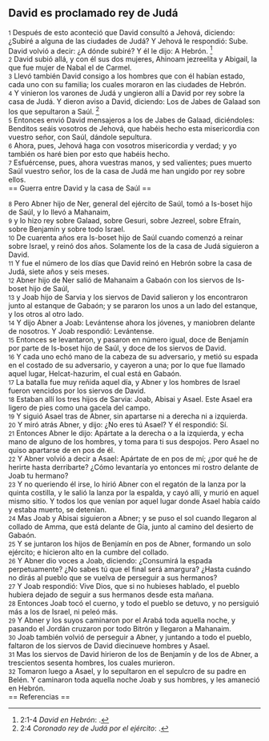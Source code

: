 == David es proclamado rey de Judá ==

{{anchor|1}} <small>1</small> Después de esto aconteció que David consultó a Jehová, diciendo: ¿Subiré a alguna de las ciudades de Judá? Y Jehová le respondió: Sube. David volvió a decir: ¿A dónde subiré? Y él le dijo: A Hebrón. <ref>2:1-4 ''David en Hebrón'': {{lib|LU|97|9|7}}.</ref><br>
{{anchor|2}} <small>2</small> David subió allá, y con él sus dos mujeres, Ahinoam jezreelita y Abigail, la que fue mujer de Nabal el de Carmel.<br>
{{anchor|3}} <small>3</small> Llevó también David consigo a los hombres que con él habían estado, cada uno con su familia; los cuales moraron en las ciudades de Hebrón.<br>
{{anchor|4}} <small>4</small> Y vinieron los varones de Judá y ungieron allí a David por rey sobre la casa de Judá. Y dieron aviso a David, diciendo: Los de Jabes de Galaad son los que sepultaron a Saúl. <ref>2:4 ''Coronado rey de Judá por el ejército'': {{lib|LU|97|9|8}}.</ref><br>
{{anchor|5}} <small>5</small> Entonces envió David mensajeros a los de Jabes de Galaad, diciéndoles: Benditos seáis vosotros de Jehová, que habéis hecho esta misericordia con vuestro señor, con Saúl, dándole sepultura.<br>
{{anchor|6}} <small>6</small> Ahora, pues, Jehová haga con vosotros misericordia y verdad; y yo también os haré bien por esto que habéis hecho.<br>
{{anchor|7}} <small>7</small> Esfuércense, pues, ahora vuestras manos, y sed valientes; pues muerto Saúl vuestro señor, los de la casa de Judá me han ungido por rey sobre ellos.<br>
== Guerra entre David y la casa de Saúl ==

{{anchor|8}} <small>8</small> Pero Abner hijo de Ner, general del ejército de Saúl, tomó a Is-boset hijo de Saúl, y lo llevó a Mahanaim,<br>
{{anchor|9}} <small>9</small> y lo hizo rey sobre Galaad, sobre Gesuri, sobre Jezreel, sobre Efraín, sobre Benjamín y sobre todo Israel.<br>
{{anchor|10}} <small>10</small> De cuarenta años era Is-boset hijo de Saúl cuando comenzó a reinar sobre Israel, y reinó dos años. Solamente los de la casa de Judá siguieron a David.<br>
{{anchor|11}} <small>11</small> Y fue el número de los días que David reinó en Hebrón sobre la casa de Judá, siete años y seis meses.<br>
{{anchor|12}} <small>12</small> Abner hijo de Ner salió de Mahanaim a Gabaón con los siervos de Is-boset hijo de Saúl,<br>
{{anchor|13}} <small>13</small> y Joab hijo de Sarvia y los siervos de David salieron y los encontraron junto al estanque de Gabaón; y se pararon los unos a un lado del estanque, y los otros al otro lado.<br>
{{anchor|14}} <small>14</small> Y dijo Abner a Joab: Levántense ahora los jóvenes, y maniobren delante de nosotros. Y Joab respondió: Levántense.<br>
{{anchor|15}} <small>15</small> Entonces se levantaron, y pasaron en número igual, doce de Benjamín por parte de Is-boset hijo de Saúl, y doce de los siervos de David.<br>
{{anchor|16}} <small>16</small> Y cada uno echó mano de la cabeza de su adversario, y metió su espada en el costado de su adversario, y cayeron a una; por lo que fue llamado aquel lugar, Helcat-hazurim, el cual está en Gabaón.<br>
{{anchor|17}} <small>17</small> La batalla fue muy reñida aquel día, y Abner y los hombres de Israel fueron vencidos por los siervos de David.<br>
{{anchor|18}} <small>18</small> Estaban allí los tres hijos de Sarvia: Joab, Abisai y Asael. Este Asael era ligero de pies como una gacela del campo.<br>
{{anchor|19}} <small>19</small> Y siguió Asael tras de Abner, sin apartarse ni a derecha ni a izquierda.<br>
{{anchor|20}} <small>20</small> Y miró atrás Abner, y dijo: ¿No eres tú Asael? Y él respondió: Sí.<br>
{{anchor|21}} <small>21</small> Entonces Abner le dijo: Apártate a la derecha o a la izquierda, y echa mano de alguno de los hombres, y toma para ti sus despojos. Pero Asael no quiso apartarse de en pos de él.<br>
{{anchor|22}} <small>22</small> Y Abner volvió a decir a Asael: Apártate de en pos de mí; ¿por qué he de herirte hasta derribarte? ¿Cómo levantaría yo entonces mi rostro delante de Joab tu hermano?<br>
{{anchor|23}} <small>23</small> Y no queriendo él irse, lo hirió Abner con el regatón de la lanza por la quinta costilla, y le salió la lanza por la espalda, y cayó allí, y murió en aquel mismo sitio. Y todos los que venían por aquel lugar donde Asael había caído y estaba muerto, se detenían.<br>
{{anchor|24}} <small>24</small> Mas Joab y Abisai siguieron a Abner; y se puso el sol cuando llegaron al collado de Amma, que está delante de Gía, junto al camino del desierto de Gabaón.<br>
{{anchor|25}} <small>25</small> Y se juntaron los hijos de Benjamín en pos de Abner, formando un solo ejército; e hicieron alto en la cumbre del collado.<br>
{{anchor|26}} <small>26</small> Y Abner dio voces a Joab, diciendo: ¿Consumirá la espada perpetuamente? ¿No sabes tú que el final será amargura? ¿Hasta cuándo no dirás al pueblo que se vuelva de perseguir a sus hermanos?<br>
{{anchor|27}} <small>27</small> Y Joab respondió: Vive Dios, que si no hubieses hablado, el pueblo hubiera dejado de seguir a sus hermanos desde esta mañana.<br>
{{anchor|28}} <small>28</small> Entonces Joab tocó el cuerno, y todo el pueblo se detuvo, y no persiguió más a los de Israel, ni peleó más.<br>
{{anchor|29}} <small>29</small> Y Abner y los suyos caminaron por el Arabá toda aquella noche, y pasando el Jordán cruzaron por todo Bitrón y llegaron a Mahanaim.<br>
{{anchor|30}} <small>30</small> Joab también volvió de perseguir a Abner, y juntando a todo el pueblo, faltaron de los siervos de David diecinueve hombres y Asael.<br>
{{anchor|31}} <small>31</small> Mas los siervos de David hirieron de los de Benjamín y de los de Abner, a trescientos sesenta hombres, los cuales murieron.<br>
{{anchor|32}} <small>32</small> Tomaron luego a Asael, y lo sepultaron en el sepulcro de su padre en Belén. Y caminaron toda aquella noche Joab y sus hombres, y les amaneció en Hebrón.<br>
== Referencias ==

<references />
